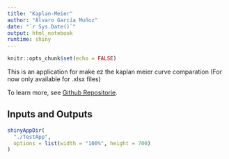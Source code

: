 ---
title: "Kaplan-Meier"
author: "Álvaro García Muñoz"
date: "`r Sys.Date()`"
output: html_notebook
runtime: shiny
---

```{r setup, include=FALSE}
knitr::opts_chunk$set(echo = FALSE)
```

This is an application for make ez the kaplan meier curve comparation (For now only available for .xlsx files)

To learn more, see [Github Repositorie](https://github.com/aalvarogaarcia/kaplan-meier/edit/main/launch_app.RMD).

## Inputs and Outputs


```{r eruptions, echo=FALSE}
shinyAppDir(
  "./TestApp",
  options = list(width = "100%", height = 700)
)
```




